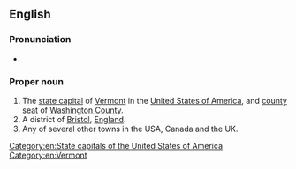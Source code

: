 ==English==
{{wikipedia}}

===Pronunciation===
* {{homophones|Montpellier|lang=en}}

===Proper noun===
{{en-proper noun}}

# The [[state capital]] of [[Vermont]] in the [[United States of America]], and [[county seat]] of [[Washington County]].
# A district of [[Bristol]], [[England]].
# Any of several other towns in the USA, Canada and the UK.

[[Category:en:State capitals of the United States of America]]
[[Category:en:Vermont]]
{{topics|en|England}}